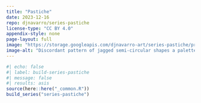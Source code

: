 ```yaml
---
title: "Pastiche"
date: 2023-12-16
repo: djnavarro/series-pastiche
license-type: "CC BY 4.0"
appendix-style: none
page-layout: full
image: "https://storage.googleapis.com/djnavarro-art/series-pastiche/preview/advent_09_921.png"
image-alt: "Discordant pattern of jagged semi-circular shapes a palette of reds and yellow"
---
```

   
::: {.grid}
  
```r
#| echo: false
#| label: build-series-pastiche
#| message: false
#| results: asis
source(here::here("_common.R"))
build_series("series-pastiche")
```
   
:::
   
